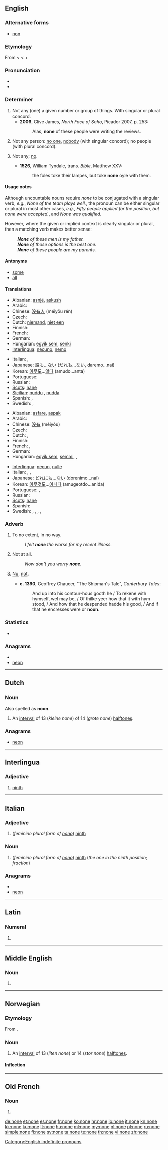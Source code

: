 {{wikipedia|None (disambiguation)}}
{{also|None}}
==English==

===Alternative forms===
* [[non]] {{defdate|11th-17th c.}}

===Etymology===
From {{etyl|enm}} {{term|non|nōn|not one|lang=enm}} < {{etyl|ang}} {{term|nan|nān|not one|lang=ang}} < {{term|ne||not|lang=ang}} + {{term|an|ān|one|lang=ang}}

===Pronunciation===
* {{audio|en-us-none.ogg|Audio (US)}}
* {{homophones|nun}}

===Determiner===
{{wikipedia}}
{{en-det}}

# Not any (one) {{term|of}} a given number or group of things. With singular or plural concord.
#* '''2006''', Clive James, ''North Face of Soho'', Picador 2007, p. 253:
#*: Alas, '''none''' of these people were writing the reviews.
# Not any person: [[no one]], [[nobody]] (with singular concord); no people (with plural concord).
# {{context|now|_|archaic|rare}} Not any; [[no]].
#* '''1526''', William Tyndale, trans. ''Bible'', Matthew XXV:
#*: the foles toke their lampes, but toke '''none''' oyle with them.

====Usage notes====
Although uncountable nouns require ''none'' to be conjugated with a singular verb, ''e.g.'', ''None of the team plays well.'', the pronoun can be either singular or plural in most other cases, ''e.g.'', ''Fifty people applied for the position, but none were accepted.'', and ''None was qualified''.

However, where the given or implied context is clearly singular or plural, then a matching verb makes better sense:
: '''''None''' of these men is my father.''
: '''''None''' of those options is the best one.''
: '''''None''' of these people are my parents.''

====Antonyms====
* [[some]]
* [[all]]

====Translations====
{{trans-top|not any person; no one, nobody}}
* Albanian: [[asnjë]], [[askush]]
* Arabic: {{Arab|[[لا احد]]}} {{IPAchar|(lā ’áħad)}}
* Chinese: [[没有人]] (méiyǒu rén)
* Czech: {{t+|cs|žádný|m}}
* Dutch: [[niemand]], [[niet een]]
* Finnish: {{t+|fi|ei kukaan}}
* French: {{t+|fr|personne}}
* German: {{t+|de|niemand}}
* Hungarian: [[egyik sem]], [[senki]]
* [[Interlingua]]: [[necuno]], [[nemo]]
{{trans-mid}}
* Italian: {{t+|it|nessuno|m}}, {{t-|it|nessuna|f}}
* Japanese: [[誰も]]...[[ない]] (だれも...ない, daremo...nai)
* Korean: [[아무도]]...[[않다]] (amudo...anta)
* Portuguese: {{t+|pt|ninguém}}
* Russian: {{t+|ru|никто|tr=niktó}}
* [[Scots]]: [[nane]]
* [[Sicilian]]: [[nuddu]] {{m}}, [[nudda]] {{f}}
* Spanish: {{t+|es|nadie}}, {{t+|es|ninguno}}
* Swedish: {{t+|sv|ingen}} , {{t|sv|inte någon}}
{{trans-bottom}}

{{trans-top|not any}}
* Albanian: [[asfare]], [[aspak]]
* Arabic: {{Arab|[[لا شئ]]}} {{IPAchar|(lā šæy’)}}
* Chinese: [[没有]] (méiyǒu)
* Czech: {{t+|cs|žádný|m}}
* Dutch: {{t+|nl|geen}}, {{t+|nl|niemand}}
* Finnish: {{t-|fi|ei mikään}}
* French: {{t+|fr|aucun|m}}, {{t+|fr|aucune|f}}
* German: {{t+|de|keine}}
* Hungarian: [[egyik sem]], [[semmi]],  {{t|hu|semennyi}},  {{t|hu|sehány}}
{{trans-mid}}
* [[Interlingua]]: [[necun]], [[nulle]]
* Italian: {{t+|it|nessuno|m}}, {{t-|it|nessuna|f}}, {{t+|it|niente}}
* Japanese: [[どれにも]]...[[ない]] (dorenimo...nai)
* Korean: [[아무것도]]...[[아니다]] (amugeotdo...anida)
* Portuguese: {{t+|pt|nenhum|m}}, {{t+|pt|nenhuma|f}}
* Russian: {{t+|ru|никакой|tr=nikakój}}
* [[Scots]]: [[nane]]
* Spanish: {{t+|es|ninguno}}
* Swedish: {{t+|sv|ingen|c}}, {{t|sv|inte någon}}, {{c}}, {{t+|sv|inget|n}}, {{t|sv|inte något|n}}
{{trans-bottom}}

===Adverb===
{{en-adv|-}}

# To no extent, in no way. {{defdate|from 11th c.}}
#: ''I felt '''none''' the worse for my recent illness.''
# Not at all. {{defdate|from 13th c.}}
#: ''Now don't you worry '''none'''.''
# {{obsolete}} [[no|No]], [[not]]. {{defdate|14th-16th c.}}
#* '''c. 1390''', Geoffrey Chaucer, "The Shipman's Tale", ''Canterbury Tales'':
#*: And up into his contour-hous gooth he / To rekene with hymself, wel may be, / Of thilke yeer how that it with hym stood, / And how that he despended hadde his good, / And if that he encresses were or '''noon'''.

===Statistics===
* {{rank|suppose|else|entered|505|none|river|change|happy}}

===Anagrams===
* {{alphagram|enno}}
* [[neon#English|neon]]

[[Category:English indefinite pronouns]]

----

==Dutch==

===Noun===
{{nl-noun|g=m|nonen|noontje}}

Also spelled as '''noon'''.

# {{music|lang=nl}} An [[interval]] of 13 (''kleine none'') of 14 (''grote none'') [[halftone]]s.

===Anagrams===
* [[neon#Dutch|neon]]

----

==Interlingua==

===Adjective===
{{infl|ia|adjective}}

# [[ninth]]

----

==Italian==

===Adjective===
{{infl|it|adjective|g=f|plural}}

# (''feminine plural form of [[nono#Italian|nono]]'') [[ninth]]

===Noun===
{{infl|it|noun|g=f|plural}}

# (''feminine plural form  of [[nono#Italian|nono]]'') [[ninth]] (''the one in the ninth position''; ''fraction'')

===Anagrams===
* {{alphagram|enno}}
* [[neon#Italian|neon]]

----

==Latin==

===Numeral===
{{la-num-form|none}}

# {{inflection of|nonus|nonus|voc|m|s|lang=la}}
{{count page|[[Wiktionary:Page count]]}}

----

==Middle English==

===Noun===
{{enm-noun}}

# {{alternative form of|nonne|lang=enm}}

----

==Norwegian==

===Etymology===
From {{etyl|la|no}} {{term|la|nonus}}.

===Noun===
{{infl|no|noun|g=m}}

# {{music|lang=no}} An [[interval]] of 13 (''liten none'') or 14 (''stor none'') [[halftone]]s.

====Inflection====
{{no-noun-infl|nb-class=m1|nn-class=m1|stem=non}}

----

==Old French==

===Noun===
{{infl|fro|noun form|g=f}}

# {{form of|Nominative singular|nonain|lang=fro}}

[[de:none]]
[[et:none]]
[[es:none]]
[[fr:none]]
[[ko:none]]
[[hr:none]]
[[io:none]]
[[it:none]]
[[kn:none]]
[[kk:none]]
[[ku:none]]
[[lt:none]]
[[hu:none]]
[[ml:none]]
[[my:none]]
[[nl:none]]
[[pl:none]]
[[ru:none]]
[[simple:none]]
[[fi:none]]
[[sv:none]]
[[ta:none]]
[[te:none]]
[[th:none]]
[[vi:none]]
[[zh:none]]